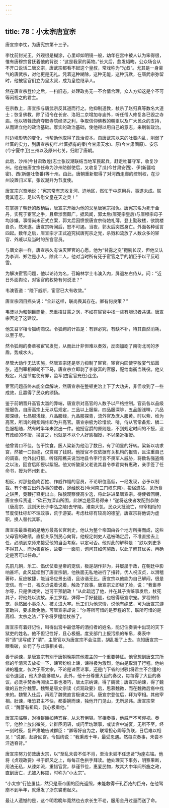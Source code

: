 ```yaml
---
---
---
```

title: 78：小太宗唐宣宗
---



唐宣宗李忱，为唐宪宗第十三子。

李忱前封光王，外观很是糊涂，心里却如明镜一般，幼年在宫中被人认为笨得很，惟有唐穆宗曾抚着他的背说：“这是我家的英物。”长大后，愈发韬晦，公众场合从不开口说话二唐文宗，唐武宗都看不起这个皇叔，常戏称为“光叔”。尤其是一身豪气的唐武宗，对他更是无礼。凭着这种糊除，这种无能，这种沉默，在唐武宗弥留时，他被宦官们立为皇太叔，成为皇位继承人。

然在唐宣宗登位之后，一扫旧态，处理政务无一不合情合理，众人方知这是个不可等闲视之的君主。

在宗教上，唐宣宗与唐武宗反其道而行之。他抑制道教，杖杀了赵归真等数名大道士；恢复佛教，除了诏令在长安、洛阳二京增加寺庙外，听任僧人修复各已毁之寺庙。他以牺牲政府夺取寺院经济之利，争取信仰佛教的朝臣以及广大民众的支持，从而建立他的政治基础。厚实的政治基础，使他得以用自己的意志，来刷新政治。

时边境形势的变化，也帮助他取得了政治资本。自唐武宗以来的吐蕃内乱，削弱了吐蕃的实力，到唐宣宗初年.吐蕃据有的秦(今甘肃天水)、原(今甘肃固原)、安乐(今宁夏中卫)三州以及原州七关，归附了唐朝。

此后，沙州(今甘肃敦煌)志士张议潮联结当地军民起兵，赶走吐蕃守军，收复沙州。他在被唐宜宗任命为沙州防御使后，又收复了瓜(今甘肃安西)、伊(新疆哈密)、西(新疆吐鲁番)等十州。由此，唐朝重新取得了对河西走廊的控制权，在沙州设置归义军，张议潮升为节度使。

唐宣宗兴奋地说：“宪宗常有志收复河、迫地区，然忙于中原用兵，事遂未成。联竟其遗志，足以告慰父皇在天之灵！”

在掌握了朝廷的政柄后，唐宣宗开始为他的父皇唐宪宗报仇。唐宪宗名为死于金丹，实死于宦官之手，且牵涉面颇广。据风闻，郭太后(唐宪宗皇后)与唐穆宗母子均涉嫌。事情尚未正式立案，郭太后因愤恨唐宜宗待她礼薄，登上勤政楼，欲跳楼自杀，然未遂。唐宣宗听闻后，怒不可遏。当夜，郭太后突然身亡。外面各种谣言四起。数年之后，唐宣宗才正式追究拭唐宪宗之党，杀戮和流放了人数众多的宦官、外戚以及当时的东宫官员。

与唐文宗一样，唐宣宗久有诛灭宦官的心愿。他为“甘露之变”扼腕长叹，但他又认为李训、郑注是小人，除此二人，他对当时所有死于宦官之手的朝臣予以平反昭雪。

为解决宦官问题，他以论诗为名，召翰林学士韦澳入内，屏退左右侍从，问：‘’近日外面舆论，对宦官的权势有何说法？”

韦澳答道：“陛下威断，宦官已大有收敛。”

唐宣宗闭目摇头说：“全非这样，联尚畏其存在。卿有何良策？”

韦澳以为和朝臣商量，恐重招甘露之涡，不如在宦官中找一些有胆识者共谋。唐宣宗否定了这建议。

他又召宰相令狐绚商议。令狐绚的计策是：有罪必究，有缺不补，待其自然消耗，以至于尽。

然令狐绚的奏章被宦官发觉，从而此计非但难以奏效，反面加剧了南衙北司的矛盾，势成水火。

尽管大动作无法实施，然唐宣宗还是尽力抑制了宦官。宦官内园使李敬宴气焰嚣张，遇到宰相郑朗不下马，唐宣宗立即剥了李敬富的官服，配给南衙当贱役。他又规定，凡是节度使有罪，监军(由宦官充任)连坐。

宦官问题虽终未能全盘解决，然唐宣宗在整顿吏治上下了大功夫，非但收到了一些成效，且赢得了民众的颂扬。

鉴于前朝晋升高官太滥的弊端，唐宣宗对高官的人数予以严格控制。官员各以品级授服色，自唐高宗上元以后规定，三品以上服紫，四品服深啡，五品服浅啡，六品服深绿，七品服浅绿，八品服绿，九品服探青，流外官及庶人服黄。时以紫、维为高官，所谓的赐紫赐纬即为升高官。唐宣宗极为珍惜紫、啡，侍从官常备紫、鳞二色服相随，然有时半年未赏出一件。他授官爵的原则是，不到规定时间的不授，没有政绩的不授，换言之，也就是不以个人好感相授，不以亲近相授。

他曾胃口不佳，苦干饮食。医人梁新为他治了数日，有了明显的好转。梁新以功求宫，然被一口拒绝，仅赏赐了钱财。他授官不仅依据有关机构的报告，且注重自己的调查。他外出打猎，听径阳樵夫说当地县令李行言不畏军人威胁，将数名强盗绳之以法，回宫后即授以紫服。他又听酸泉父老说其县令李君爽有惠政，亲手签了任命书，授为怀州刺史。

相反，对那些鱼肉百姓、作威作福的官员，不论职位高低，一经发现，必予以制裁。有个奉旨出外办事的使者，途经砍石(今河南三门峡东南)，投宿蜂站，见所食之饼黑，竟鞭打释吏出血。陕貌观察使高少逸，将此饼进呈唐宣宗。待使者回朝，唐宣宗斥责道：“砍石为深山所围，此饼岂是容易得来！”遂将这使者发配到恭陵〔唐高宗、武则天长子李弘之陵)去守陵。淮南大饥，民众大批流亡，带宰相衔的节度使杜棕却不理政事，荒于游宴。考虑杜棕有较高的德望，唐宣宗将他调为虚职，换人替代其职。

唐宣宗最重视的是地方最高长官刺史，他认为整个帝国由各个地方所拼而成，这些父母官的政绩，直接关系到民心向背。他规定刺史人选被确定后，不准直接去上任，必须到京师来接受他的当面考察，以定可否。他对此的解释是：“肤以刺史多不得其人，而为害百姓，故要一一面见，询问其如何施政，以此了解其优劣，再确定是否可以任命。”

先前几朝，乐工、倡优仗着皇帝的宠信，极是胡作非为，并屡屡于政，在朝廷中影响甚坏。此风延续到了唐宣宗朝，他铁面无私地进行了扭转。优人祝汉贞，以滑稽著称，反应敏捷，能当场应景出语，且诙谐无比。唐宣宗以他能为自己解闷，很是宠信。有一日，祝汉贞说着说着，触及了政事。唐宣宗立即板了脸，说：“我畜养尔等，只是供戏笑，岂可干预朝政！”从此疏远了他，并在其子贪赃事发后，杖死其子，将他处以流放。乐工罗程，弹得一手好琵琶，也极得唐宣宗宠。罗程倚恃宠，竟然因小事杀人，被关进大牢。乐工们为他求情，说他有绝艺，可为唐宣宗游宴助兴，要求赦免他。可唐宣宗却说：“尔等所可惜的是罗程的艺，联所可惜的是高祖、太宗之法，”下令将罗程给杖杀了。

唐宣宗有着好记性，叫得出宫中最低等的洒扫者的姓名，能记住奏表中出现的天下狱吏的姓名。他不但记性好，且心极细。度支部门上报污损的布帛，奏表中将“渍”误写成了“清”，主管官以为唐宣宗不会注意，胡乱报了上去。岂知唐宣宗一眼看破，处罚了与此事相关者。

善于纳谏，是唐宣宗有别于唐朝晚期其他君主的一个重要特征。他曾想到唐玄宗所修的华清宫去放松一下，谏官纷纷上谏，谏得极为激烈，他由是取消了行程。他纳谏的程度，仅次于唐太宗，不论是谏官论事，还是门下省的封驳(将君主不合适的诏令退回)，他大多能够顺从。此外，他十分尊重大臣的奏议，每每得了大臣的奏议，必洗手焚香再阅读二事也凑巧，唐太宗纳谏，得了魏微；唐宣宗纳谏，得了魏徽的五世孙魏警。魏臀是唐文宗读《贞观政要》后，思慕魏微，而在魏微后裔中找来的。魏警入仕后，再现了魏微直言极谏之风。唐宣宗登位后，拜为宰相。其他宰相。肚谏，唯恐君主不快，都委婉而谏，独他开门见山，无所忌讳。唐宣宗常叹：“魏警有祖风，我心极重他。”

唐宣宗临朝，对待群臣如待宾客，从未有倦容。宰相奏事，他威严不可仰视。奏毕，他脸上放出微笑，让群臣闲语，或问里坊琐事，或谈宫中游宴，无所不至。经一刻时辰，复严肃地告诫群臣：“卿等好自为之，联常担心卿等负联，日后难以相见！”说罢，起身回宫。令狐绚说：“我秉政十年，最受恩遇。然每次奏事，未尝不汗透脊背。”

唐宣宗努力仿效唐太宗，以“至乱未尝不任不肖，至治未尝不任忠贤”为座右铭。他将《贞观政要》书于屏风之上，每每正色拱手拜读。他处理天下事务，明察果断，用法无私，从谏如流，重惜官赏，恭谨节俭，惠爱民物，故其大中年间所施之政，直到唐亡，尤被入称颂，时称为“小太宗”。

“小太宗”行迹虽佳，然只是唐帝国的回光返照，未能救得千孔百疮的巨舟，在他驾崩不到半年，就爆发了浙东裘甫起义。

最让人遗憾的是，这个明君晚年竟然也去求长生不老，服用金丹过量而送了命。